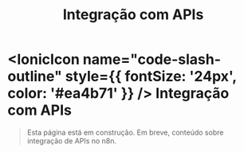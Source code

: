 ﻿---
title: Integração com APIs
sidebar_position: 4
description: Página em construção.
---

# <IonicIcon name="code-slash-outline" style={{ fontSize: '24px', color: '#ea4b71' }} /> Integração com APIs

> Esta página está em construção. Em breve, conteúdo sobre integração de APIs no n8n.

